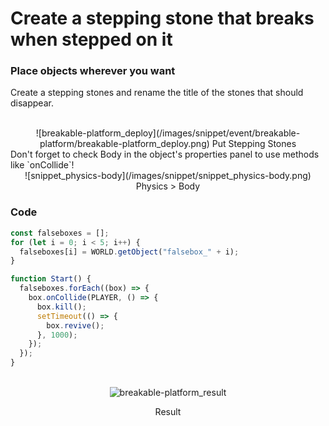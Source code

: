 
# Create a stepping stone that breaks when stepped on it

<Steps>

### Place objects wherever you want

Create a stepping stones and rename the title of the stones that should disappear.

<br />
<center>![breakable-platform_deploy](/images/snippet/event/breakable-platform/breakable-platform_deploy.png) Put Stepping Stones</center>

<Callout type="error" icon="‼️">
  Don't forget to check Body in the object's properties panel to use methods
  like `onCollide`!
  <center>![snippet_physics-body](/images/snippet/snippet_physics-body.png) Physics > Body</center>
</Callout>

### Code

```js showLineNumbers copy
const falseboxes = [];
for (let i = 0; i < 5; i++) {
  falseboxes[i] = WORLD.getObject("falsebox_" + i);
}

function Start() {
  falseboxes.forEach((box) => {
    box.onCollide(PLAYER, () => {
      box.kill();
      setTimeout(() => {
        box.revive();
      }, 1000);
    });
  });
}
```

<br />
<center>
  <img src='/images/snippet/event/breakable-platform/breakable-platform_result.gif' alt='breakable-platform_result' loading="lazy" decoding="async" style={{width: '100%'}}/>
  <p style={{margin: '0'}}>Result</p>
</center>
</Steps>
